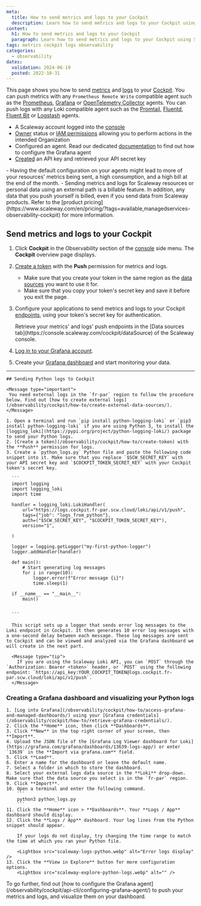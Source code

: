 ```yaml
---
meta:
  title: How to send metrics and logs to your Cockpit
  description: Learn how to send metrics and logs to your Cockpit using Scaleway's comprehensive guide. This tutorial covers sending Python logs to Scaleway's Cockpit for centralized monitoring and analysis using Grafana, ensuring efficient data management and analysis in your infrastructure.
content:
  h1: How to send metrics and logs to your Cockpit
  paragraph: Learn how to send metrics and logs to your Cockpit using Scaleway's comprehensive guide. This tutorial covers sending Python logs to Scaleway's Cockpit for centralized monitoring and analysis using Grafana, ensuring efficient data management and analysis in your infrastructure.
tags: metrics cockpit logs observability
categories:
  - observability
dates:
  validation: 2024-06-19
  posted: 2022-10-31
---
```


This page shows you how to send [metrics](/observability/cockpit/concepts/#metric) and [logs](/observability/cockpit/concepts/#logs) to your [Cockpit](/observability/cockpit/concepts/#cockpit). You can push metrics with any `Prometheus Remote Write` compatible agent such as the [Prometheus](https://prometheus.io/docs/introduction/overview/), [Grafana](https://grafana.com/docs/agent/latest/) or [OpenTelemetry Collector](https://opentelemetry.io/docs/collector/) agents.
You can push logs with any Loki compatible agent such as the [Promtail](https://grafana.com/docs/loki/latest/clients/promtail/), [Fluentd](https://docs.fluentd.org/), [Fluent Bit](https://docs.fluentbit.io/manual/) or [Logstash](https://www.elastic.co/guide/en/logstash/current/introduction.html) agents.

<Macro id="requirements" />

 - A Scaleway account logged into the [console](https://console.scaleway.com)
 - [Owner](/identity-and-access-management/iam/concepts/#owner) status or [IAM permissions](/identity-and-access-management/iam/concepts/#permission) allowing you to perform actions in the intended Organization
 - Configured an agent. Read our dedicated [documentation](/observability/cockpit/api-cli/configuring-grafana-agent/) to find out how to configure the Grafana agent
 - [Created](/identity-and-access-management/iam/how-to/create-api-keys/) an API key and retrieved your API secret key


<Message type="important">
 - Having the default configuration on your agents might lead to more of your resources' metrics being sent, a high consumption, and a high bill at the end of the month.
 - Sending metrics and logs for Scaleway resources or personal data using an external path is a billable feature. In addition, any data that you push yourself is billed, even if you send data from Scaleway products. Refer to the [product pricing](https://www.scaleway.com/en/pricing/?tags=available,managedservices-observability-cockpit) for more information.
</Message>

## Send metrics and logs to your Cockpit

1. Click **Cockpit** in the Observability section of the [console](https://console.scaleway.com/) side menu. The **Cockpit** overview page displays.
2. [Create a token](/observability/cockpit/how-to/create-token) with the **Push** permission for metrics and logs.
    <Message type="important">
     - Make sure that you create your token in the same region as the [data sources](/observability/cockpit/concepts/#data-sources) you want to use it for.
     - Make sure that you copy your token's secret key and save it before you exit the page.
    </Message>
3. Configure your applications to send metrics and logs to your Cockpit [endpoints](/observability/cockpit/concepts/#endpoints), using your token's secret key for authentication.

    <Message type="important">
     Retrieve your metrics' and logs' push endpoints in the [Data sources tab](https://console.scaleway.com/cockpit/dataSource) of the Scaleway console.
    </Message>
4. [Log in to your Grafana account](/observability/cockpit/how-to/access-grafana-and-managed-dashboards).
5. Create your [Grafana dashboard](/observability/cockpit/how-to/access-grafana-and-managed-dashboards) and start monitoring your data.

---


    ## Sending Python logs to Cockpit

    <Message type="important">
     You need external logs in the `fr-par` region to follow the procedure below. Find out [how to create external logs](/observability/cockpit/how-to/create-external-data-sources/).
    </Message>

    1. Open a terminal and run `pip install python-logging-loki` or `pip3 install python-logging-loki` if you are using Python 3, to install the [logging_loki](https://pypi.org/project/python-logging-loki/) package to send your Python logs.
    2. [Create a token](/observability/cockpit/how-to/create-token) with the **Push** permission for logs.
    3. Create a `python_logs.py` Python file and paste the following code snippet into it. Make sure that you replace `$SCW_SECRET_KEY` with your API secret key and `$COCKPIT_TOKEN_SECRET_KEY` with your Cockpit token's secret key.

      ```
      import logging
      import logging_loki
      import time

      handler = logging_loki.LokiHandler(
          url="https://logs.cockpit.fr-par.scw.cloud/loki/api/v1/push",
          tags={"job": "logs_from_python"},
          auth=("$SCW_SECRET_KEY", "$COCKPIT_TOKEN_SECRET_KEY"),
          version="1",

      )

      logger = logging.getLogger("my-first-python-logger")
      logger.addHandler(handler)

      def main():
          # Start generating log messages
          for i in range(10):
              logger.error(f"Error message {i}")
              time.sleep(1)

      if __name__ == "__main__":
          main()


      ```

      This script sets up a logger that sends error log messages to the Loki endpoint in Cockpit. It then generates 10 error log messages with a one-second delay between each message. These log messages are sent to Cockpit and can be viewed and analyzed via the Grafana dashboard we will create in the next part.

      <Message type="tip">
        If you are using the Scaleway Loki API, you can `POST` through the `Authorization: Bearer <token>` header, or `POST` using the following endpoint: `https://api_key:YOUR_COCKPIT_TOKEN@logs.cockpit.fr-par.scw.cloud/loki/api/v1/push`.
      </Message>

  ### Creating a Grafana dashboard and visualizing your Python logs

    1. [Log into Grafana](/observability/cockpit/how-to/access-grafana-and-managed-dashboards/) using your [Grafana credentials](/observability/cockpit/how-to/retrieve-grafana-credentials/).
    2. Click the **Home** icon, then click **Dashboards**.
    3. Click **New** in the top right corner of your screen, then **Import**.
    4. Upload the JSON file of the [Grafana Log Viewer dashboard for Loki](https://grafana.com/grafana/dashboards/13639-logs-app/) or enter `13639` in the **Import via grafana.com** field.
    5. Click **Load**.
    6. Enter a name for the dashboard or leave the default name.
    7. Select a folder in which to store the dashboard.
    8. Select your external logs data source in the **Loki** drop-down. Make sure that the data source you select is in the `fr-par` region.
    9. Click **Import**.
    10. Open a terminal and enter the following command.
        ```
        python3 python_logs.py
        ```
    11. Click the **Home** icon > **Dashboards**. Your **Logs / App** dashboard should display.
    12. Click the **Logs / App** dashboard. Your log lines from the Python snippet should appear.

        If your logs do not display, try changing the time range to match the time at which you ran your Python file.

        <Lightbox src="scaleway-logs-python.webp" alt="Error logs display" />
    13. Click the **View in Explore** button for more configuration options.
        <Lightbox src="scaleway-explore-python-logs.webp" alt="" />

<Message type="tip">
  To go further, find out [how to configure the Grafana agent](/observability/cockpit/api-cli/configuring-grafana-agent/) to push your metrics and logs, and visualize them on your dashboard.
</Message>


